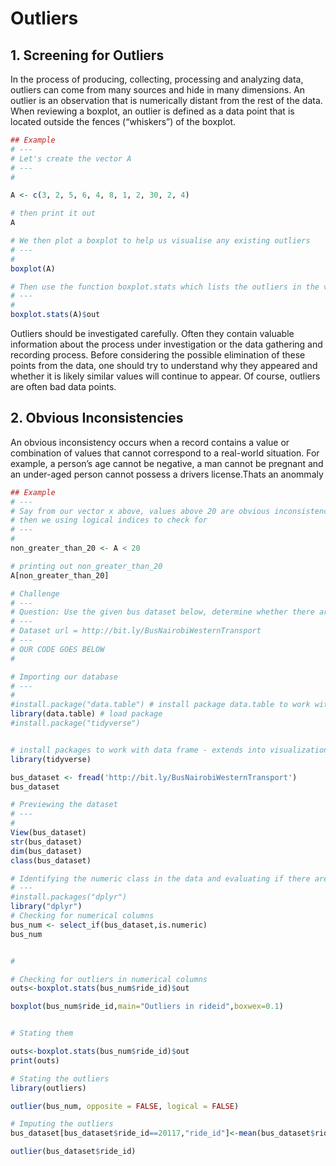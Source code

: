 
# Outliers

## 1. Screening for Outliers

In the process of producing, collecting, processing and analyzing data, outliers can come from many sources and hide in many dimensions. An outlier is an observation that is numerically distant from the rest of the data. When reviewing a boxplot, an outlier is defined as a data point that is located outside the fences (“whiskers”) of the boxplot.




```R
## Example 
# ---
# Let's create the vector A
# ---
# 

A <- c(3, 2, 5, 6, 4, 8, 1, 2, 30, 2, 4)

# then print it out 
A


```


```R
# We then plot a boxplot to help us visualise any existing outliers 
# ---
#  
boxplot(A)


```


```R
# Then use the function boxplot.stats which lists the outliers in the vectors
# ---
# 
boxplot.stats(A)$out


```

Outliers should be investigated carefully. Often they contain valuable information about the process under investigation or the data gathering and recording process. Before considering the possible elimination of these points from the data, one should try to understand why they appeared and whether it is likely similar values will continue to appear. Of course, outliers are often bad data points.

## 2. Obvious Inconsistencies 

An obvious inconsistency occurs when a record contains a value or combination of values that cannot correspond to a real-world situation. For example, a person's age cannot be negative, a man cannot be pregnant and an under-aged person cannot possess a drivers license.Thats an anommaly


```R
## Example 
# ---
# Say from our vector x above, values above 20 are obvious inconsistencies 
# then we using logical indices to check for 
# ---
#
non_greater_than_20 <- A < 20

# printing out non_greater_than_20
A[non_greater_than_20]


```


```R
# Challenge 
# ---
# Question: Use the given bus dataset below, determine whether there are any obvious inconsistencies 
# ---
# Dataset url = http://bit.ly/BusNairobiWesternTransport
# ---
# OUR CODE GOES BELOW
# 

# Importing our database
# ---
# 
#install.package("data.table") # install package data.table to work with data tables
library(data.table) # load package
#install.package("tidyverse")


# install packages to work with data frame - extends into visualization
library(tidyverse) 

bus_dataset <- fread('http://bit.ly/BusNairobiWesternTransport')
bus_dataset

# Previewing the dataset
# ---
# 
View(bus_dataset)
str(bus_dataset)
dim(bus_dataset)
class(bus_dataset)

# Identifying the numeric class in the data and evaluating if there are any outliers
# ---
#install.packages("dplyr") 
library("dplyr")
# Checking for numerical columns
bus_num <- select_if(bus_dataset,is.numeric)
bus_num


# 


```
```r
# Checking for outliers in numerical columns
outs<-boxplot.stats(bus_num$ride_id)$out

boxplot(bus_num$ride_id,main="Outliers in rideid",boxwex=0.1)


# Stating them

outs<-boxplot.stats(bus_num$ride_id)$out
print(outs)

```

```r
# Stating the outliers
library(outliers)

outlier(bus_num, opposite = FALSE, logical = FALSE)

# Imputing the outliers
bus_dataset[bus_dataset$ride_id==20117,"ride_id"]<-mean(bus_dataset$ride_id)

outlier(bus_dataset$ride_id)
```

